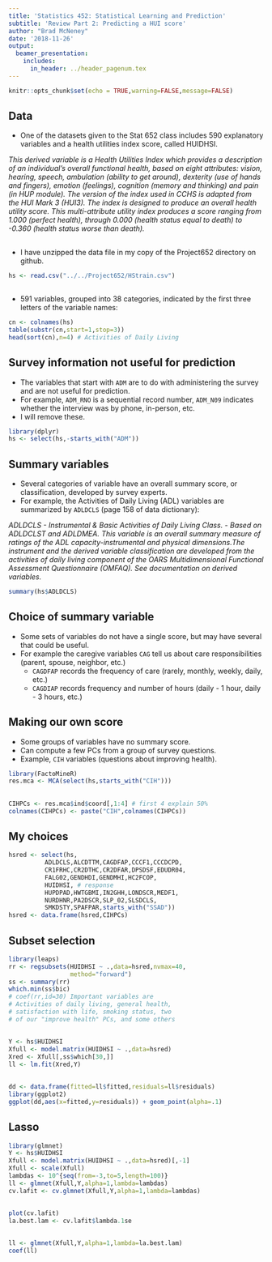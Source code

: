 ```yaml
---
title: 'Statistics 452: Statistical Learning and Prediction'
subtitle: 'Review Part 2: Predicting a HUI score'
author: "Brad McNeney"
date: '2018-11-26'
output: 
  beamer_presentation:
    includes:
      in_header: ../header_pagenum.tex
---
```


```r
knitr::opts_chunk$set(echo = TRUE,warning=FALSE,message=FALSE)
```

## Data

* One of the datasets given to the Stat 652 class
includes 590 explanatory variables and a 
health utilities index score, called HUIDHSI.

\scriptsize

*This derived variable is a Health Utilities Index which provides a description of an individual’s overall functional health, based
on eight attributes: vision, hearing, speech, ambulation (ability to get around), dexterity (use of hands and fingers), emotion
(feelings), cognition (memory and thinking) and pain (in HUP module). The version of the index used in CCHS is adapted from
the HUI Mark 3 (HUI3). The index is designed to produce an overall health utility score. This multi-attribute utility index
produces a score ranging from 1.000 (perfect health), through 0.000 (health status equal to death) to -0.360 (health status
worse than death).*

##

* I have unzipped the data file in my copy of 
the Project652 directory on github.

\scriptsize

```r
hs <- read.csv("../../Project652/HStrain.csv")
```

## 

* 591 variables, grouped into 38 categories, 
indicated by the first three letters of the 
variable names:

\scriptsize

```r
cn <- colnames(hs)
table(substr(cn,start=1,stop=3))
head(sort(cn),n=4) # Activities of Daily Living
```

## Survey information not useful for prediction

* The variables that start with `ADM` are 
to do with administering the survey and 
are not useful for prediction.
* For example, `ADM_RNO` is a sequential
record number, `ADM_N09` indicates whether
the interview was by phone, in-person, etc.
* I will remove these.


\scriptsize

```r
library(dplyr)
hs <- select(hs,-starts_with("ADM"))
```


## Summary variables

* Several categories of variable have an overall 
summary score, or classification, developed by
survey experts.
* For example, the Activities of Daily Living
(ADL) variables are summarized by `ADLDCLS` 
(page 158 of data dictionary):

\scriptsize

*ADLDCLS - Instrumental & Basic Activities of Daily Living Class. -
Based on ADLDCLST and ADLDMEA. This variable is an overall summary measure of ratings of the ADL capacity-instrumental and physical dimensions.The instrument and the derived variable classification are developed from the activities of daily living component of the OARS Multidimensional Functional Assessment Questionnaire (OMFAQ). See documentation on derived variables.*

```r
summary(hs$ADLDCLS)
```

## Choice of summary variable

* Some sets of variables do not have a 
single score, but may have several 
that could be useful.
* For example the caregive variables `CAG`
tell us about care responsibilities (parent,
spouse, neighbor, etc.)
    + `CAGDFAP` records the frequency of
    care (rarely, monthly, weekly, daily, etc.)
    + `CAGDIAP` records frequency and number
    of hours (daily - 1 hour, daily - 3 hours, etc.)


## Making our own score

* Some groups of variables have no 
summary score.
* Can compute a few PCs from 
a group of survey questions. 
* Example, `CIH` variables (questions
about improving health).

\scriptsize

```r
library(FactoMineR)
res.mca <- MCA(select(hs,starts_with("CIH")))
```

##

\scriptsize

```r
CIHPCs <- res.mca$ind$coord[,1:4] # first 4 explain 50%
colnames(CIHPCs) <- paste("CIH",colnames(CIHPCs))
```

    
## My choices

\scriptsize

```r
hsred <- select(hs,
          ADLDCLS,ALCDTTM,CAGDFAP,CCCF1,CCCDCPD,
          CR1FRHC,CR2DTHC,CR2DFAR,DPSDSF,EDUDR04,
          FALG02,GENDHDI,GENDMHI,HC2FCOP,
          HUIDHSI, # response
          HUPDPAD,HWTGBMI,IN2GHH,LONDSCR,MEDF1,
          NURDHNR,PA2DSCR,SLP_02,SLSDCLS,
          SMKDSTY,SPAFPAR,starts_with("SSAD"))
hsred <- data.frame(hsred,CIHPCs)
```


## Subset selection

\scriptsize

```r
library(leaps)
rr <- regsubsets(HUIDHSI ~ .,data=hsred,nvmax=40,
                 method="forward")
ss <- summary(rr)
which.min(ss$bic)
# coef(rr,id=30) Important variables are
# Activities of daily living, general health, 
# satisfaction with life, smoking status, two
# of our "improve health" PCs, and some others
```

##

\scriptsize

```r
Y <- hs$HUIDHSI
Xfull <- model.matrix(HUIDHSI ~ .,data=hsred)
Xred <- Xfull[,ss$which[30,]]
ll <- lm.fit(Xred,Y)
```

##

```r
dd <- data.frame(fitted=ll$fitted,residuals=ll$residuals)
library(ggplot2)
ggplot(dd,aes(x=fitted,y=residuals)) + geom_point(alpha=.1)
```

## Lasso

\scriptsize

```r
library(glmnet)
Y <- hs$HUIDHSI
Xfull <- model.matrix(HUIDHSI ~ .,data=hsred)[,-1]
Xfull <- scale(Xfull)
lambdas <- 10^{seq(from=-3,to=5,length=100)}
ll <- glmnet(Xfull,Y,alpha=1,lambda=lambdas)
cv.lafit <- cv.glmnet(Xfull,Y,alpha=1,lambda=lambdas)
```

##

\scriptsize

```r
plot(cv.lafit)
la.best.lam <- cv.lafit$lambda.1se
```

##

\tiny

```r
ll <- glmnet(Xfull,Y,alpha=1,lambda=la.best.lam)
coef(ll)
```



